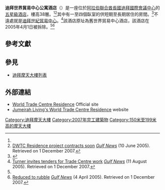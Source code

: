{{Orphan|time=2016-12-20T11:56:12+00:00}}

{{Infobox building
|name               = 世界貿易中心公寓酒店
|image              = Etisalat Tower 2, Dubai World Trade Centre, and Dubai World Trade Centre Residence on 28 December 2007.jpg
|image_size         = 200px
|caption            = 右側建築為世界貿易中心公寓酒店，2007年12月28日
|building_type      = 住宅
|location           = {{阿聯酋}}[[迪拜|迪拜]]
|latd  = 25| latm = 13| lats = 36.25| latNS = N
|longd = 55| longm = 17| longs = 20.13| longEW = E
|iso_region         = AE
|coordinates_display= title
|antenna_spire      = {{convert|158|m|ft|abbr=on}}
|floor_count        = 38
|start_date         = 2005年
|completion_date    = 2008年
|opening            = 2008年
|elevator_count     =
|floor_area         =
|management         = [[卓美亞禮庭公寓|卓美亞禮庭公寓]]<ref name="Management">{{Cite web |title=World Trade Centre Residences Dubai – Jumeirah Living |url=http://www.jumeirahliving.com/world_trade_centre_residences/ |publisher=Jumeirah Living |accessdate=11 August 2008 |archive-date=2009-01-19 |archive-url=https://web.archive.org/web/20090119003348/http://jumeirahliving.com/world%5Ftrade%5Fcentre%5Fresidences/ }}</ref>
|developer          = Asteco
|architect          = Hazel W.S. Wong
}}

'''迪拜世界貿易中心公寓酒店'''（{{lang-en|'''Dubai World Trade Centre Residence'''}}）是一座位於[[阿拉伯聯合酋長國|阿拉伯聯合酋長國]][[迪拜|迪拜]][[迪拜國際會議中心|國際會議中心]]的[[五星級酒店|五星級酒店]]，樓高38層。<ref name="Management"/><ref name="GN">[http://archive.gulfnews.com/articles/05/06/10/168593.html DWTC Residence project contracts soon] {{Wayback|url=http://archive.gulfnews.com/articles/05/06/10/168593.html |date=20080425001751 }} ''[[Gulf_News|Gulf News]]'' (10 June 2005).  Retrieved on 1 December 2007.</ref>其中有一至四個臥室的供短期至長期居住的房間。<ref name="WTCR">{{Cite web |title=World Trade Centre Residence |url=http://www.emporis.com/en/wm/bu/?id=worldtradecentreresidence-dubai-unitedarabemirates |publisher=Emporis.com |accessdate=7 February 2008 |archive-date=2007-05-04 |archive-url=https://web.archive.org/web/20070504110119/http://www.emporis.com/en/wm/bu/?id=worldtradecentreresidence-dubai-unitedarabemirates }}</ref>不遠處就是[[世界貿易中心_(迪拜)|迪拜世紀貿易中心]]。<ref name="GN2">[http://archive.gulfnews.com/articles/05/08/11/176884.html Turner invites tenders for Trade Centre work] {{Wayback|url=http://archive.gulfnews.com/articles/05/08/11/176884.html |date=20080425001755 }} ''[[Gulf_News|Gulf News]]'' (11 August 2005).  Retrieved on 1 December 2007.</ref>該酒店原址為舊世界貿易中心酒店，該酒店在2005年4月1日被拆除。<ref name="GN"/><ref name="GN3">[http://archive.gulfnews.com/articles/05/04/04/159226.html Reduced to rubble]{{dead link|date=2017年11月 |bot=InternetArchiveBot |fix-attempted=yes }} ''[[Gulf_News|Gulf News]]'' (4 April 2005).  Retrieved on 1 December 2007.</ref>

== 參考文獻==
{{reflist|colwidth=30em}}

== 參見 ==
* [[迪拜摩天大樓列表|迪拜摩天大樓列表]]

== 外部連結 ==
*[https://web.archive.org/web/20071208001623/http://www.theresidence-dwtc.ae/ World Trade Centre Residence] Official site
*[http://www.jumeirahliving.com/world_trade_centre_residences/ Jumeirah Living's World Trade Centre Residence] {{Wayback|url=http://www.jumeirahliving.com/world_trade_centre_residences/ |date=20090119003348 }} website

{{commons|Dubai World Trade Centre Residence}}

[[Category:迪拜摩天大樓|Category:迪拜摩天大樓]]
[[Category:2007年完工建築物|Category:2007年完工建築物]]
[[Category:150米至199米高的摩天大樓|Category:150米至199米高的摩天大樓]]